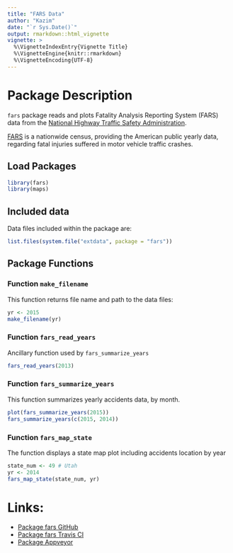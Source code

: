 ```yaml
---
title: "FARS Data"
author: "Kazim"
date: "`r Sys.Date()`"
output: rmarkdown::html_vignette
vignette: >
  %\VignetteIndexEntry{Vignette Title}
  %\VignetteEngine{knitr::rmarkdown}
  %\VignetteEncoding{UTF-8}
---
```


# Package Description

`fars` package reads and plots Fatality Analysis Reporting System (FARS) data 
from the [National Highway Traffic Safety 
Administration](https://www.nhtsa.gov/research-data/fatality-analysis-reporting-system-fars).

[FARS](https://en.wikipedia.org/wiki/Fatality_Analysis_Reporting_System) is a
nationwide census, providing the American public yearly data, regarding fatal
injuries suffered in motor vehicle traffic crashes.


## Load Packages

```r
library(fars)
library(maps)
```


## Included data

Data files included within the package are:

```r
list.files(system.file("extdata", package = "fars"))
```


## Package Functions

### Function `make_filename`

This function returns file name and path to the data files:

```r
yr <- 2015
make_filename(yr)
```

### Function `fars_read_years`

Ancillary function used by `fars_summarize_years`

```r
fars_read_years(2013)
```


### Function `fars_summarize_years`

This function summarizes yearly accidents data, by month.

```r
plot(fars_summarize_years(2015))
fars_summarize_years(c(2015, 2014))
```

### Function `fars_map_state`

The function displays a state map plot including accidents location
by year

```r
state_num <- 49 # Utah
yr <- 2014
fars_map_state(state_num, yr)
```


# Links:
* [Package fars GitHub](https://github.com/EnriquePH/FARS)
* [Package fars Travis CI](https://travis-ci.org/EnriquePH/FARS)
* [Package Appveyor](https://ci.appveyor.com/project/EnriquePH/FARS)
